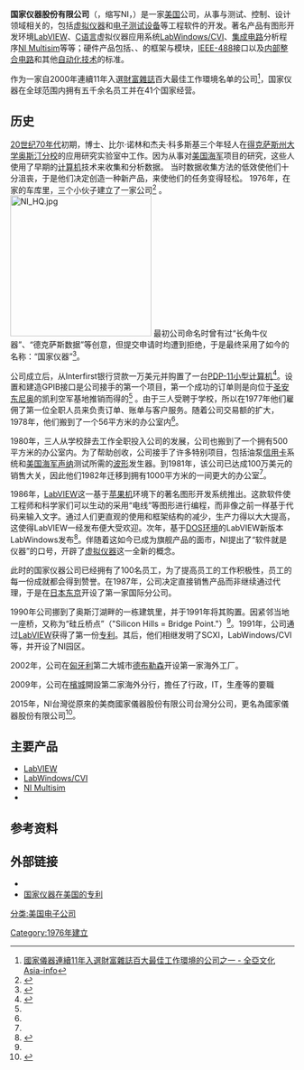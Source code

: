 {{Infobox Company
|company_name=国家仪器
|company_name_en=National Instruments
|company_logo     =  File:National Instruments logo.svg
|type             =  [[上市公司|上市公司]] ({{NASDAQ|NATI}})
|foundation       =  1976 
|location         =  {{美国}}[[德克萨斯州|德克萨斯州]][[奥斯汀|奥斯汀]]
|locations        =   <!--# of locations-->
|key_people       = {{ubl|{{Link-en|詹姆斯·楚查德|James Truchard}}{{small|（[[CEO|CEO]]、创始人）}}|比尔·诺林{{small|（创始人）}}|杰夫·科多斯基{{small|（创始人）}}}}
|area_served      = 
|industry         = 
|products         = [[LabVIEW|LabVIEW]], [[PXI|PXI]], [[Data_acquisition|DAQ]], [[VXI|VXI]]
|services         = 
| revenue          = {{nowrap|{{increase}} [[United_States_dollar|US$]] 11.7亿美元 <small>(2013)</small><ref name=10K>{{cite web|url=http://www.sec.gov/Archives/edgar/data/935494/000093549411000009/d123110.htm|title=National Instruments 2010 Form 10-K Annual Report|access-date=2013-12-30|year=2013|publisher=United States Securities and Exchange Commission|archive-date=2013-06-25|archive-url=https://web.archive.org/web/20130625050907/http://www.sec.gov/Archives/edgar/data/935494/000093549411000009/d123110.htm|dead-url=no}}</ref>}}
| operating_income = {{increase}} 1.28亿美元 <small>(2010)</small><ref name=10K/>
| net_income       = {{increase}} 1.09亿美元 <small>(2010)</small><ref name=10K/>
| assets           = {{increase}} 9.60亿美元<small>(2010)</small><ref name=10K/>
| equity           = {{increase}} 7.45亿美元 <small>(2010)</small><ref name=10K/>
| num_employees    = 6,869 <small>(December 2012)</small><ref>{{cite web|url=http://www.ni.com/pdf/nati/us/10k-12.pdf|title=National Instruments 2012 Form 10-K Annual Report|accessdate=2012-12-31|year=2012|publisher=United States Securities and Exchange Commission|archive-date=2015-04-29|archive-url=https://web.archive.org/web/20150429113142/http://www.ni.com/pdf/nati/us/10k-12.pdf|dead-url=no}}</ref>

|parent           = 
|divisions        =
|subsid           = 
|slogan           = 
|homepage         = {{URL|http://www.ni.com/}}
}}
'''国家仪器股份有限公司'''（{{lang-en|National Instruments}}，缩写NI，{{NASDAQ|NATI}}）是一家[[美国|美国]]公司，从事与测试、控制、设计领域相关的，包括[[虚拟仪器|虚拟仪器]]和[[电子测试设备|电子测试设备]]等工程软件的开发。著名产品有图形开发环境[[LabVIEW|LabVIEW]]、[[C语言|C语言]]虚拟仪器应用系统[[LabWindows/CVI|LabWindows/CVI]]、[[集成电路|集成电路]]分析程序[[NI_Multisim|NI Multisim]]等等；硬件产品包括{{tsl|en|VME eXtensions for Instrumentation|VXI总线}}、{{tsl|en|PCI eXtensions for Instrumentation|PXI总线}}、{{tsl|en|VMEbus|VME总线}}的框架与模块，[[IEEE-488|IEEE-488]]接口以及[[I2C|内部整合电路]]和其他[[自动化技术|自动化技术]]的标准。

作为一家自2000年連續11年入選[[財富雜誌|財富雜誌]]百大最佳工作環境名单的公司<ref>[http://www.asia-info.net/detail_newprod.asp?id=758 國家儀器連續11年入選財富雜誌百大最佳工作環境的公司之一 - 全亞文化 Asia-info]{{Dead link}}</ref>，国家仪器在全球范围内拥有五千余名员工并在41个国家经营。

== 历史 ==
[[20世纪70年代|20世纪70年代]]初期，{{Link-en|詹姆斯·楚查德|James Truchard}}博士、比尔·诺林和杰夫·科多斯基三个年轻人在[[得克萨斯州大学奥斯汀分校|得克萨斯州大学奥斯汀分校]]的应用研究实验室中工作。因为从事对[[美国海军|美国海军]]项目的研究，这些人使用了早期的[[计算机|计算机]]技术来收集和分析数据。 当时数据收集方法的低效使他们十分沮丧，于是他们决定创造一种新产品，来使他们的任务变得轻松。 1976年，在{{Link-en|詹姆斯·楚查德|James Truchard}}家的车库里，三个小伙子建立了一家公司<ref name="seegmiller">{{cite web |last=Seegmiller |first=Neal |authorlink= |coauthors= |title=James Truchard and National Instruments: Engineering a Successful Company |page= |work= |publisher=University of Texas at Austin |year=2006 |url=http://www.engr.utexas.edu/roden/archive/essay/2006/1st2006.pdf |format=PDF |doi= |accessdate=2007-03-02 |deadurl=yes |archiveurl=https://web.archive.org/web/20070620213611/http://www.engr.utexas.edu/roden/archive/essay/2006/1st2006.pdf |archivedate=2007-06-20 }}{{en}}</ref> 。
[[Image:NI_HQ.jpg|250px]]
最初公司命名时曾有过“长角牛仪器”、“德克萨斯数据”等创意，但提交申请时均遭到拒绝，于是最终采用了如今的名称：“国家仪器”<ref name="schneiderman">{{cite web  | last = Schneiderman  | first = Rob  | authorlink =   | coauthors =   | title = James Truchard and Jeff Kodosky: Turning PCs into Virtual Instruments  | page =   | work =   | publisher = Electronics Design  | date = October 21, 2002  | url = http://www.elecdesign.com/Articles/Index.cfm?AD=1&ArticleID=2860  | accessdate = 2007-03-02  | archive-date = 2011-08-11  | archive-url = https://archive.is/20110811014341/http://www.elecdesign.com/Articles/Index.cfm?AD=1&ArticleID=2860  | dead-url = yes  }}{{en}}</ref>。

公司成立后，从Interfirst银行贷款一万美元并购置了一台[[PDP-11|PDP-11]][[小型计算机|小型计算机]]<ref name="ni">{{cite web| last =| first =| authorlink =| coauthors =| title =Three Entrepreneurs Seed a Revolution| page =| work =| publisher =National Instruments| year =2006| url =http://www.ni.com/anniversary/chapter1.htm| accessdate =2007-03-02| deadurl =yes| archiveurl =https://web.archive.org/web/20070715124851/http://www.ni.com/anniversary/chapter1.htm| archivedate =2007-07-15}}</ref>。设置和建造GPIB接口是公司接手的第一个项目，第一个成功的订单则是向位于[[圣安东尼奥|圣安东尼奥]]的凯利空军基地推销而得的<ref name="schneiderman"/> 。由于三人受聘于学校，所以在1977年他们雇佣了第一位全职人员来负责订单、账单与客户服务。随着公司交易额的扩大，1978年，他们搬到了一个56平方米的办公室内<ref name="ni"/>。

1980年，三人从学校辞去工作全职投入公司的发展，公司也搬到了一个拥有500平方米的办公室内。为了帮助创收，公司接手了许多特别项目，包括油泵[[信用卡|信用卡]]系统和[[美国海军|美国海军]][[声纳|声纳]]测试所需的[[波形|波形]]发生器。到1981年，该公司已达成100万美元的销售大关，因此他们1982年迁移到拥有1000平方米的一间更大的办公室<ref name="ni"/>。

1986年，[[LabVIEW|LabVIEW]]这一基于[[苹果机|苹果机]]环境下的著名图形开发系统推出。这款软件使工程师和科学家们可以生动的采用“电线”等图形进行编程，而非像之前一样基于代码来输入文字。通过人们更直观的使用和框架结构的减少，生产力得以大大提高，这使得LabVIEW一经发布便大受欢迎。次年，基于[[DOS环境|DOS环境]]的LabVIEW新版本LabWindows发布<ref name="ni2">{{cite web| last =| first =| authorlink =| coauthors =| title =Building a Global Community| page =| work =| publisher =National Instruments| year =2006| url =http://www.ni.com/anniversary/chapter2.htm| accessdate =2007-03-02| deadurl =yes| archiveurl =https://web.archive.org/web/20070715124827/http://www.ni.com/anniversary/chapter2.htm| archivedate =2007-07-15}}</ref>。伴随着这如今已成为旗舰产品的面市，NI提出了“软件就是仪器”的口号，开辟了[[虚拟仪器|虚拟仪器]]这一全新的概念。

此时的国家仪器公司已经拥有了100名员工，为了提高员工的工作积极性，员工的每一份成就都会得到赞誉。在1987年，公司决定直接销售产品而非继续通过代理，于是在[[日本|日本]][[东京|东京]]开设了第一家国际分公司。

1990年公司挪到了奥斯汀湖畔的一栋建筑里，并于1991年将其购置。因紧邻当地一座桥，又称为“硅丘桥点”（"Silicon Hills = Bridge Point."）<ref name="ni2"/>。1991年，公司通过[[LabVIEW|LabVIEW]]获得了第一份[[专利|专利]]。其后，他们相继发明了SCXI，LabWindows/CVI等，并开设了NI园区。

2002年，公司在[[匈牙利|匈牙利]]第二大城市[[德布勒森|德布勒森]]开设第一家海外工厂。

2009年，公司在[[檳城|檳城]]開設第二家海外分行，擔任了行政，IT，生產等的要職

2015年，NI台灣從原來的美商國家儀器股份有限公司台灣分公司，更名為國家儀器股份有限公司<ref>{{cite news|title=NI 更名國家儀器，宣示深耕台灣決心|url=https://technews.tw/2015/03/13/national-instruments-change-its-name-for-digging-deep-in-taiwan/|publisher=科技新報|date=2015-03-13|accessdate=2017-08-27|archive-date=2017-08-27|archive-url=https://web.archive.org/web/20170827091141/https://technews.tw/2015/03/13/national-instruments-change-its-name-for-digging-deep-in-taiwan/|dead-url=no}}</ref>。

== 主要产品 ==
* [[LabVIEW|LabVIEW]]
* [[LabWindows/CVI|LabWindows/CVI]]
* [[NI_Multisim|NI Multisim]]
* {{tsl|en|PCI eXtensions for Instrumentation|PXI总线}}

== 参考资料 ==
{{reflist|30em}}
{{reflist|list=
* [http://digital.ni.com/worldwide/china.nsf/web/all/8E37E8FA6BD3036B862567FD006AF5FA?OpenDocument&node=161840_zhs 国家仪器（NI）股份有限公司 - 关于NI]
*[http://www.ni.com/company/history.htm NI历史]{{en}}
}}

== 外部链接 ==
* {{Official website}}
* [http://patft.uspto.gov/netacgi/nph-Parser?Sect1=PTO2&Sect2=HITOFF&u=%2Fnetahtml%2FPTO%2Fsearch-adv.htm&r=0&f=S&l=50&d=PTXT&Refine=Refine+Search&Query=an%2F%22National+Instruments%22/ 国家仪器在美国的专利] {{Wayback|url=http://patft.uspto.gov/netacgi/nph-Parser?Sect1=PTO2&Sect2=HITOFF&u=%2Fnetahtml%2FPTO%2Fsearch-adv.htm&r=0&f=S&l=50&d=PTXT&Refine=Refine+Search&Query=an%2F%22National+Instruments%22%2F |date=20190918134022 }}

[[分类:美国电子公司|分类:美国电子公司]]
[[Category:1976年建立|Category:1976年建立]]
